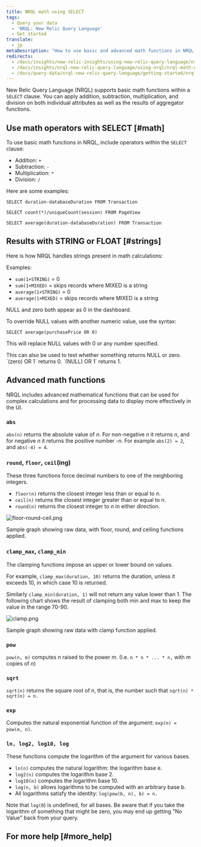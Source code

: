 ```yaml
---
title: NRQL math using SELECT
tags:
  - Query your data
  - 'NRQL: New Relic Query Language'
  - Get started
translate:
  - jp
metaDescription: "How to use basic and advanced math functions in NRQL, the New Relic query language"
redirects:
  - /docs/insights/new-relic-insights/using-new-relic-query-language/nrql-math
  - /docs/insights/nrql-new-relic-query-language/using-nrql/nrql-math-using-select
  - /docs/query-data/nrql-new-relic-query-language/getting-started/nrql-math-using-select
---
```


New Relic Query Language (NRQL) supports basic math functions within a `SELECT` clause. You can apply addition, subtraction, multiplication, and division on both individual attributes as well as the results of aggregator functions.

## Use math operators with SELECT [#math]

To use basic math functions in NRQL, include operators within the `SELECT` clause:

* Addition: `+`
* Subtraction: `-`
* Multiplication: `*`
* Division: `/`

Here are some examples:

```
SELECT duration-databaseDuration FROM Transaction
```

```
SELECT count(*)/uniqueCount(session) FROM PageView
```

```
SELECT average(duration-databaseDuration) FROM Transaction
```

## Results with STRING or FLOAT [#strings]

Here is how NRQL handles strings present in math calculations:

Examples:

* `sum(1+STRING)` = 0
* `sum(1+MIXED)` = skips records where MIXED is a string
* `average(1+STRING)` = 0
* `average(1+MIXED)` = skips records where MIXED is a string

NULL and zero both appear as 0 in the dashboard.

To override NULL values with another numeric value, use the syntax:

```
SELECT average(purchasePrice OR 0)
```

This will replace NULL values with 0 or any number specified.

<Callout variant="tip">
  This can also be used to test whether something returns NULL or zero. `(zero) OR 1` returns 0. `(NULL) OR 1` returns 1.
</Callout>

## Advanced math functions

NRQL includes advanced mathematical functions that can be used for complex calculations and for processing data to display more effectively in the UI.

### `abs`

`abs(n)` returns the absolute value of _n_. For non-negative _n_ it returns _n_, and for negative _n_ it returns the positive number -_n_. For example `abs(2) = 2`, and `abs(-4) = 4`.

### `round`, `floor`, `ceil`(ing)

These three functions force decimal numbers to one of the neighboring integers.

* `floor(n)` returns the closest integer less than or equal to _n_.
* `ceil(n)` returns the closest integer greater than or equal to _n_.
* `round(n)` returns the closest integer to _n_ in either direction.

![floor-round-ceil.png](./images/floor-round-ceil.png "floor-round-ceil.png")

<figcaption>
  Sample graph showing raw data, with floor, round, and ceiling functions applied.
</figcaption>

### `clamp_max`, `clamp_min`

The clamping functions impose an upper or lower bound on values.

For example, `clamp_max(duration, 10)` returns the duration, unless it exceeds 10, in which case 10 is returned.

Similarly `clamp_min(duration, 1)` will not return any value lower than 1. The following chart shows the result of clamping both min and max to keep the value in the range 70-90.

![clamp.png](./images/clamp.png "clamp.png")

<figcaption>
  Sample graph showing raw data with clamp function applied.
</figcaption>

### `pow`

`pow(n, m)` computes _n_ raised to the power _m_. (I.e. `n * n * ... * n,` with _m_ copies of _n_)

### `sqrt`

`sqrt(n)` returns the square root of _n_, that is, the number such that `sqrt(n) * sqrt(n) = n.`

### `exp`

Computes the natural exponential function of the argument: `exp(n) = pow(e, n)`.

### `ln, log2, log10, log`

These functions compute the logarithm of the argument for various bases.

* `ln(n)` computes the natural logarithm: the logarithm base e.
* `log2(n)` computes the logarithm base 2.
* `log10(n)` computes the logarithm base 10.
* `log(n, b)` allows logarithms to be computed with an arbitrary base b.
* All logarithms satisfy the identity: `log(pow(b, n), b) = n.`

Note that `log(0`) is undefined, for all bases. Be aware that if you take the logarithm of something that might be zero, you may end up getting "No Value" back from your query.

## For more help [#more_help]
